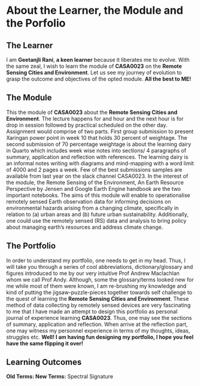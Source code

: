 # About the Learner, the Module and the Porfolio

## The Learner 

I am **Geetanjli Rani**, **a keen learner** because it liberates me to evolve. With the same zeal, I wish to learn the module of **CASA0023** on the **Remote Sensing Cities and Environment**. Let us see my journey of evolution to grasp the outcome and objectives of the opted module. **All the best to ME!**

## The Module

This the module of **CASA0023** about the **Remote Sensing Cities and Environment**. The lecture happens for and hour and the next hour is for drop in session followed by practical scheduled on the other day. Assignment would comprise of two parts. First group submission to present Xaringan power point in week 10 that holds 30 percent of weightage. The second submission of 70 percentage weightage is about the learning dairy in Quarto which includes week wise notes into sections/ 4 paragraphs of summary, application and reflection with references. The learning dairy is an informal notes writing with diagrams and mind-mapping with a word limit of 4000 and 2 pages a week. Few of the best submissions samples are available from last year on the slack channel CASA0023. In the interest of the module, the Remote Sensing of the Environment, An Earth Resource Perspective by Jensen and Google Earth Engine handbook are the two important notebooks. The aims of this module will enable to operationalise remotely sensed Earth observation data for informing decisions on environmental hazards arising from a changing climate, specifically in relation to (a) urban areas and (b) future urban sustainability. Additionally, one could use the remotely sensed (RS) data and analysis to bring policy about managing earth's resources and address climate change.


## The Portfolio

In order to understand my portfolio, one needs to get in my head. Thus, I will take you through a series of cool abbreviations, dictionary/glossary and figures introduced to me by our very intuitive Prof Andrew Maclachlan whom we call Prof Andy. Although, some the glossary/terms looked new for me while most of them were known, I am re-brushing my knowledge and kind of putting the jigsaw-puzzle-pieces together towards self challenge to the quest of learning the **Remote Sensing Cities and Environment**. These method of data collecting by remotely sensed devices are very fascinating to me that I have made an attempt to design this portfolio as personal journal of experience learning **CASA0023**. Thus, one may see the sections of summary, application and reflection. When arrive at the reflection part, one may witness my personnel experience in terms of my thoughts, ideas, struggles etc. **Well! I am having fun designing my portfolio, I hope you feel have the same flipping it over!**

## Learning Outcomes
**Old Terms: **
**New Terms:** Spectral Signature
